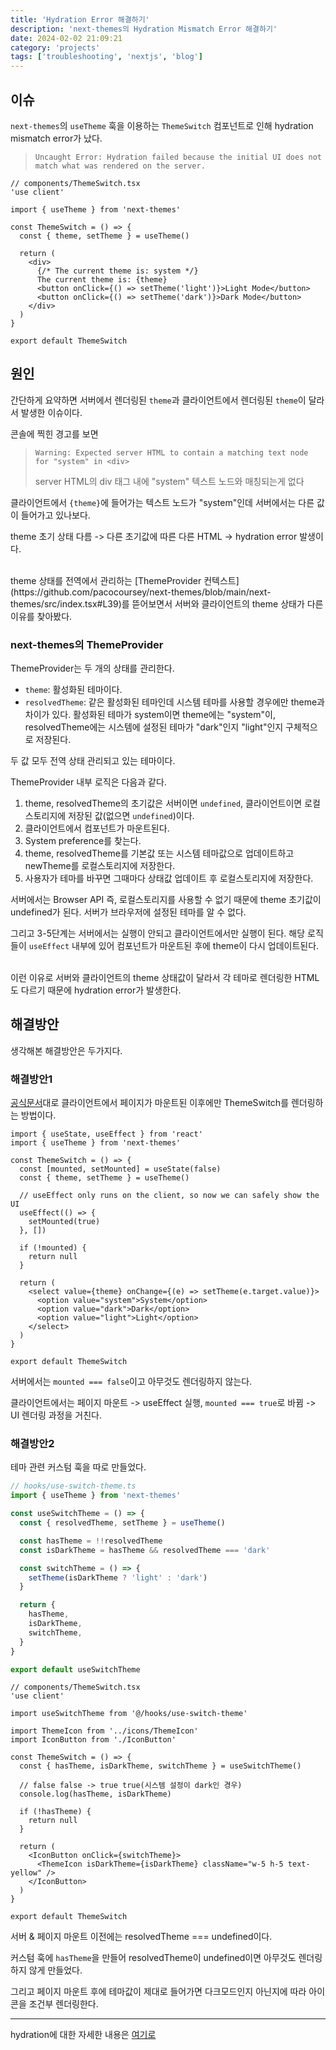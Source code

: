 ```yaml
---
title: 'Hydration Error 해결하기'
description: 'next-themes의 Hydration Mismatch Error 해결하기'
date: 2024-02-02 21:09:21
category: 'projects'
tags: ['troubleshooting', 'nextjs', 'blog']
---
```


## 이슈

`next-themes`의 `useTheme` 훅을 이용하는 `ThemeSwitch` 컴포넌트로 인해 hydration mismatch error가 났다.

> `Uncaught Error: Hydration failed because the initial UI does not match what was rendered on the server.`

```tsx
// components/ThemeSwitch.tsx
'use client'

import { useTheme } from 'next-themes'

const ThemeSwitch = () => {
  const { theme, setTheme } = useTheme()

  return (
    <div>
      {/* The current theme is: system */}
      The current theme is: {theme}
      <button onClick={() => setTheme('light')}>Light Mode</button>
      <button onClick={() => setTheme('dark')}>Dark Mode</button>
    </div>
  )
}

export default ThemeSwitch
```

## 원인

간단하게 요약하면 서버에서 렌더링된 `theme`과 클라이언트에서 렌더링된 `theme`이 달라서 발생한 이슈이다.

콘솔에 찍힌 경고를 보면

> `Warning: Expected server HTML to contain a matching text node for "system" in <div>`
>
> server HTML의 div 태그 내에 "system" 텍스트 노드와 매칭되는게 없다

클라이언트에서 `{theme}`에 들어가는 텍스트 노드가 "system"인데 서버에서는 다른 값이 들어가고 있나보다.

theme 초기 상태 다름 -> 다른 초기값에 따른 다른 HTML -> hydration error 발생이다.

<br />
theme 상태를 전역에서 관리하는 [ThemeProvider 컨텍스트](https://github.com/pacocoursey/next-themes/blob/main/next-themes/src/index.tsx#L39)를
뜯어보면서 서버와 클라이언트의 theme 상태가 다른 이유를 찾아봤다.

### next-themes의 ThemeProvider

ThemeProvider는 두 개의 상태를 관리한다.

- `theme`: 활성화된 테마이다.
- `resolvedTheme`: 같은 활성화된 테마인데 시스템 테마를 사용할 경우에만 theme과 차이가 있다. 활성화된 테마가 system이면
  theme에는 "system"이, resolvedTheme에는 시스템에 설정된 테마가 "dark"인지 "light"인지 구체적으로 저장된다.

두 값 모두 전역 상태 관리되고 있는 테마이다.

ThemeProvider 내부 로직은 다음과 같다.

1. theme, resolvedTheme의 초기값은 서버이면 `undefined`, 클라이언트이면 로컬스토리지에 저장된 값(없으면 `undefined`)이다.
2. 클라이언트에서 컴포넌트가 마운트된다.
3. System preference를 찾는다.
4. theme, resolvedTheme를 기본값 또는 시스템 테마값으로 업데이트하고 newTheme를 로컬스토리지에 저장한다.
5. 사용자가 테마를 바꾸면 그때마다 상태값 업데이트 후 로컬스토리지에 저장한다.

서버에서는 Browser API 즉, 로컬스토리지를 사용할 수 없기 때문에 theme 초기값이 undefined가 된다.
서버가 브라우저에 설정된 테마를 알 수 없다.

그리고 3-5단계는 서버에서는 실행이 안되고 클라이언트에서만 실행이 된다.
해당 로직들이 `useEffect` 내부에 있어 컴포넌트가 마운트된 후에 theme이 다시 업데이트된다.

<br />
이런 이유로 서버와 클라이언트의 theme 상태값이 달라서 각 테마로 렌더링한 HTML도 다르기
때문에 hydration error가 발생한다.

## 해결방안

생각해본 해결방안은 두가지다.

### 해결방안1

[공식문서](https://github.com/pacocoursey/next-themes?tab=readme-ov-file#avoid-hydration-mismatch)대로 클라이언트에서 페이지가 마운트된 이후에만 ThemeSwitch를 렌더링하는 방법이다.

```tsx
import { useState, useEffect } from 'react'
import { useTheme } from 'next-themes'

const ThemeSwitch = () => {
  const [mounted, setMounted] = useState(false)
  const { theme, setTheme } = useTheme()

  // useEffect only runs on the client, so now we can safely show the UI
  useEffect(() => {
    setMounted(true)
  }, [])

  if (!mounted) {
    return null
  }

  return (
    <select value={theme} onChange={(e) => setTheme(e.target.value)}>
      <option value="system">System</option>
      <option value="dark">Dark</option>
      <option value="light">Light</option>
    </select>
  )
}

export default ThemeSwitch
```

서버에서는 `mounted === false`이고 아무것도 렌더링하지 않는다.

클라이언트에서는 페이지 마운트 -> useEffect 실행, `mounted === true`로 바뀜 -> UI 렌더링 과정을 거친다.

### 해결방안2

테마 관련 커스텀 훅을 따로 만들었다.

```ts {7,8}
// hooks/use-switch-theme.ts
import { useTheme } from 'next-themes'

const useSwitchTheme = () => {
  const { resolvedTheme, setTheme } = useTheme()

  const hasTheme = !!resolvedTheme
  const isDarkTheme = hasTheme && resolvedTheme === 'dark'

  const switchTheme = () => {
    setTheme(isDarkTheme ? 'light' : 'dark')
  }

  return {
    hasTheme,
    isDarkTheme,
    switchTheme,
  }
}

export default useSwitchTheme
```

```tsx {15-17}
// components/ThemeSwitch.tsx
'use client'

import useSwitchTheme from '@/hooks/use-switch-theme'

import ThemeIcon from '../icons/ThemeIcon'
import IconButton from './IconButton'

const ThemeSwitch = () => {
  const { hasTheme, isDarkTheme, switchTheme } = useSwitchTheme()

  // false false -> true true(시스템 설정이 dark인 경우)
  console.log(hasTheme, isDarkTheme)

  if (!hasTheme) {
    return null
  }

  return (
    <IconButton onClick={switchTheme}>
      <ThemeIcon isDarkTheme={isDarkTheme} className="w-5 h-5 text-yellow" />
    </IconButton>
  )
}

export default ThemeSwitch
```

서버 & 페이지 마운트 이전에는 resolvedTheme === undefined이다.

커스텀 훅에 `hasTheme`을 만들어 resolvedTheme이 undefined이면 아무것도 렌더링하지 않게 만들었다.

그리고 페이지 마운트 후에 테마값이 제대로 들어가면 다크모드인지 아닌지에 따라 아이콘을 조건부 렌더링한다.

<hr />

hydration에 대한 자세한 내용은 [여기로](/posts/fe/react/hydration)
